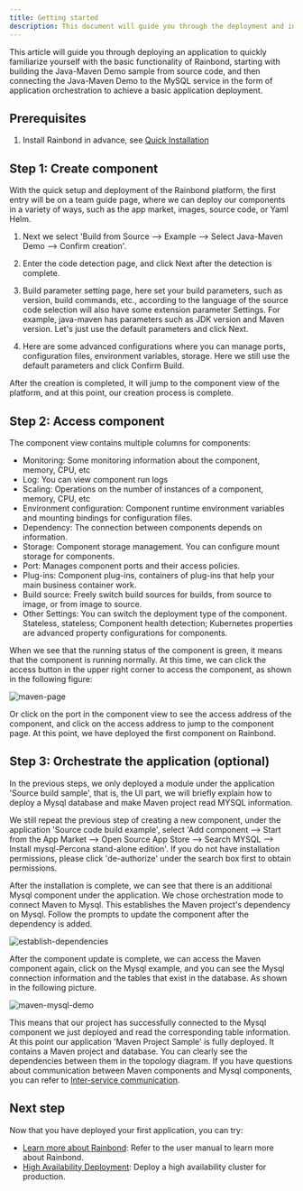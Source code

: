 ```yaml
---
title: Getting started
description: This document will guide you through the deployment and installation of your first application
---
```


This article will guide you through deploying an application to quickly familiarize yourself with the basic functionality of Rainbond, starting with building the Java-Maven Demo sample from source code, and then connecting the Java-Maven Demo to the MySQL service in the form of application orchestration to achieve a basic application deployment.

## Prerequisites

1. Install Rainbond in advance, see [Quick Installation](/docs/quick-start/quick-install)

## Step 1: Create component

With the quick setup and deployment of the Rainbond platform, the first entry will be on a team guide page, where we can deploy our components in a variety of ways, such as the app market, images, source code, or Yaml Helm. 

1. Next we select 'Build from Source --> Example --> Select Java-Maven Demo --> Confirm creation'.

2. Enter the code detection page, and click Next after the detection is complete.

3. Build parameter setting page, here set your build parameters, such as version, build commands, etc., according to the language of the source code selection will also have some extension parameter Settings. For example, java-maven has parameters such as JDK version and Maven version. Let's just use the default parameters and click Next.

4. Here are some advanced configurations where you can manage ports, configuration files, environment variables, storage. Here we still use the default parameters and click Confirm Build.

After the creation is completed, it will jump to the component view of the platform, and at this point, our creation process is complete.

## Step 2: Access component

The component view contains multiple columns for components:
- Monitoring: Some monitoring information about the component, memory, CPU, etc
- Log: You can view component run logs
- Scaling: Operations on the number of instances of a component, memory, CPU, etc
- Environment configuration: Component runtime environment variables and mounting bindings for configuration files.
- Dependency: The connection between components depends on information.
- Storage: Component storage management. You can configure mount storage for components.
- Port: Manages component ports and their access policies.
- Plug-ins: Component plug-ins, containers of plug-ins that help your main business container work.
- Build source: Freely switch build sources for builds, from source to image, or from image to source.
- Other Settings: You can switch the deployment type of the component. Stateless, stateless; Component health detection; Kubernetes properties are advanced property configurations for components.

When we see that the running status of the component is green, it means that the component is running normally. At this time, we can click the access button in the upper right corner to access the component, as shown in the following figure:

![maven-page](https://grstatic.oss-cn-shanghai.aliyuncs.com/docs/5.7/docs/quick-start/maven-page.jpg)

Or click on the port in the component view to see the access address of the component, and click on the access address to jump to the component page. At this point, we have deployed the first component on Rainbond.

## Step 3: Orchestrate the application (optional)

In the previous steps, we only deployed a module under the application 'Source build sample', that is, the UI part, we will briefly explain how to deploy a Mysql database and make Maven project read MYSQL information.

We still repeat the previous step of creating a new component, under the application 'Source code build example', select 'Add component --> Start from the App Market --> Open Source App Store --> Search MYSQL --> Install mysql-Percona stand-alone edition'. If you do not have installation permissions, please click 'de-authorize' under the search box first to obtain permissions.

After the installation is complete, we can see that there is an additional Mysql component under the application. We chose orchestration mode to connect Maven to Mysql. This establishes the Maven project's dependency on Mysql. Follow the prompts to update the component after the dependency is added.

![establish-dependencies](https://grstatic.oss-cn-shanghai.aliyuncs.com/docs/5.7/docs/quick-start/establish-dependencies.jpg)

After the component update is complete, we can access the Maven component again, click on the Mysql example, and you can see the Mysql connection information and the tables that exist in the database. As shown in the following picture.

![maven-mysql-demo](https://grstatic.oss-cn-shanghai.aliyuncs.com/docs/5.7/docs/quick-start/maven-mysql-demo.jpg)

This means that our project has successfully connected to the Mysql component we just deployed and read the corresponding table information. At this point our application 'Maven Project Sample' is fully deployed. It contains a Maven project and database. You can clearly see the dependencies between them in the topology diagram. If you have questions about communication between Maven components and Mysql components, you can refer to [Inter-service communication](/docs/micro-service/service-mesh/regist_and_discover).

## Next step

Now that you have deployed your first application, you can try:
- [Learn more about Rainbond](/docs/use-manual): Refer to the user manual to learn more about Rainbond.
- [High Availability Deployment](/docs/installation/ha-deployment/): Deploy a high availability cluster for production.
